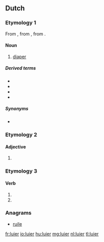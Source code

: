 ==Dutch==

===Etymology 1===
From {{etyl|dum|nl}} {{term|ludere|lang=dum}}, from {{etyl|odt|nl}} {{term/t|odt|*lūthara}}, from {{etyl|gem-pro|nl}} {{term/t|gem-pro|*lūþarō}}.

====Noun====
{{nl-noun|m|luiers|luiertje}}

# [[diaper]]

=====Derived terms=====
* {{l|nl|luierbroekje}}
* {{l|nl|luiercentrale}}
* {{l|nl|luiermand}}
* {{l|nl|luierstoel}}

=====Synonyms=====
* {{qualifier|archaic}} {{l|nl|luur}}

===Etymology 2===

====Adjective====
{{nl-adj-comp}}

# {{nl-adj form of|d=comp|lui}}

===Etymology 3===

====Verb====
{{head|nl}}

# {{nl-verb form of|p=1|n=sg|t=pres|m=ind|luieren}}
# {{nl-verb form of|m=imp|luieren}}

===Anagrams===
* [[ruile#Dutch|ruile]]

[[fr:luier]]
[[io:luier]]
[[hu:luier]]
[[mg:luier]]
[[nl:luier]]
[[tl:luier]]
